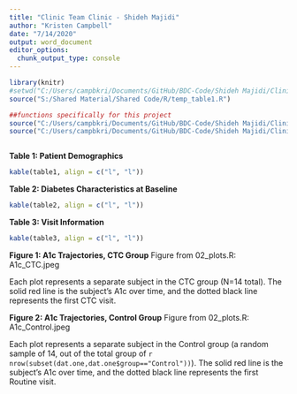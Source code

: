```yaml
---
title: "Clinic Team Clinic - Shideh Majidi"
author: "Kristen Campbell"
date: "7/14/2020"
output: word_document
editor_options: 
  chunk_output_type: console
---
```


```r
library(knitr)
#setwd("C:/Users/campbkri/Documents/GitHub/BDC-Code/Shideh Majidi/Clinic Team Clinic/")
source("S:/Shared Material/Shared Code/R/temp_table1.R")

##functions specifically for this project
source("C:/Users/campbkri/Documents/GitHub/BDC-Code/Shideh Majidi/Clinic Team Clinic/00_data.R")
source("C:/Users/campbkri/Documents/GitHub/BDC-Code/Shideh Majidi/Clinic Team Clinic/01_tables.R")



```


**Table 1: Patient Demographics**
```r
kable(table1, align = c("l", "l"))
```

**Table 2: Diabetes Characteristics at Baseline**
```r
kable(table2, align = c("l", "l"))
```

**Table 3: Visit Information**
```r
kable(table3, align = c("l", "l"))
```

**Figure 1: A1c Trajectories, CTC Group**
Figure from 02_plots.R: A1c_CTC.jpeg

Each plot represents a separate subject in the CTC group (N=14 total).  The solid red line is the subject's A1c over time, and the dotted black line represents the first CTC visit.

**Figure 2: A1c Trajectories, Control Group**
Figure from 02_plots.R: A1c_Control.jpeg

Each plot represents a separate subject in the Control group (a random sample of 14, out of the total group of `r nrow(subset(dat.one,dat.one$group=="Control"))`).  The solid red line is the subject's A1c over time, and the dotted black line represents the first Routine visit.


